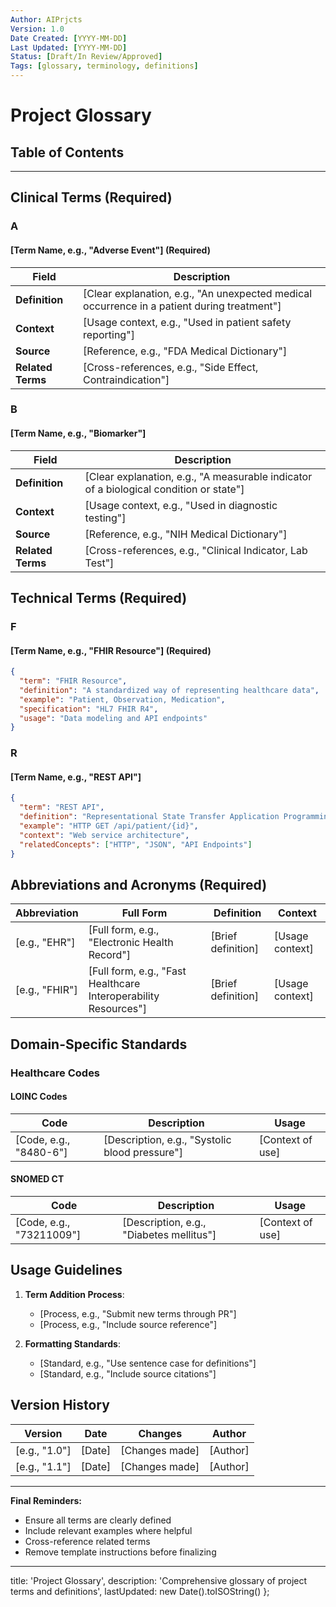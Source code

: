 ```yaml
---
Author: AIPrjcts
Version: 1.0
Date Created: [YYYY-MM-DD]
Last Updated: [YYYY-MM-DD]
Status: [Draft/In Review/Approved]
Tags: [glossary, terminology, definitions]
---
```


<!--
Definition of this template:

- The Glossary provides clear definitions for all technical terms, acronyms, and domain-specific vocabulary used in the project.
- It ensures consistent understanding across all project documentation and team members.
- Terms should be organized alphabetically and cross-referenced where appropriate.

Instructions for this template:

- Copy and rename this file when creating new glossary sections.
- Replace all placeholders within square brackets [] with specific content.
- Examples are provided within the placeholders for guidance.
- Remove any instructional comments from the final document.
- Fields marked with **(Required)** are mandatory.

Metadata Tags (for AI tools and searchability):

- DocumentType: Glossary
-->

# Project Glossary

## Table of Contents

<!--
Example:
- [Clinical Terms](#clinical-terms)
- [Technical Terms](#technical-terms)
- [Abbreviations](#abbreviations)
-->

---

## Clinical Terms **(Required)**

### A

#### [Term Name, e.g., "Adverse Event"] **(Required)**
| Field           | Description                                                                       |
|-----------------|-----------------------------------------------------------------------------------|
| **Definition**  | [Clear explanation, e.g., "An unexpected medical occurrence in a patient during treatment"] |
| **Context**     | [Usage context, e.g., "Used in patient safety reporting"]                       |
| **Source**      | [Reference, e.g., "FDA Medical Dictionary"]                                     |
| **Related Terms** | [Cross-references, e.g., "Side Effect, Contraindication"]                      |

### B

#### [Term Name, e.g., "Biomarker"]
| Field           | Description                                                                       |
|-----------------|-----------------------------------------------------------------------------------|
| **Definition**  | [Clear explanation, e.g., "A measurable indicator of a biological condition or state"] |
| **Context**     | [Usage context, e.g., "Used in diagnostic testing"]                              |
| **Source**      | [Reference, e.g., "NIH Medical Dictionary"]                                      |
| **Related Terms** | [Cross-references, e.g., "Clinical Indicator, Lab Test"]                        |

## Technical Terms **(Required)**

### F

#### [Term Name, e.g., "FHIR Resource"] **(Required)**
```json
{
  "term": "FHIR Resource",
  "definition": "A standardized way of representing healthcare data",
  "example": "Patient, Observation, Medication",
  "specification": "HL7 FHIR R4",
  "usage": "Data modeling and API endpoints"
}
```

### R

#### [Term Name, e.g., "REST API"]
```json
{
  "term": "REST API",
  "definition": "Representational State Transfer Application Programming Interface",
  "example": "HTTP GET /api/patient/{id}",
  "context": "Web service architecture",
  "relatedConcepts": ["HTTP", "JSON", "API Endpoints"]
}
```

## Abbreviations and Acronyms **(Required)**

| Abbreviation | Full Form | Definition | Context |
|--------------|-----------|------------|----------|
| [e.g., "EHR"] | [Full form, e.g., "Electronic Health Record"] | [Brief definition] | [Usage context] |
| [e.g., "FHIR"] | [Full form, e.g., "Fast Healthcare Interoperability Resources"] | [Brief definition] | [Usage context] |

## Domain-Specific Standards

### Healthcare Codes

#### LOINC Codes
| Code | Description | Usage |
|------|-------------|--------|
| [Code, e.g., "8480-6"] | [Description, e.g., "Systolic blood pressure"] | [Context of use] |

#### SNOMED CT
| Code | Description | Usage |
|------|-------------|--------|
| [Code, e.g., "73211009"] | [Description, e.g., "Diabetes mellitus"] | [Context of use] |

## Usage Guidelines

1. **Term Addition Process**:
   - [Process, e.g., "Submit new terms through PR"]
   - [Process, e.g., "Include source reference"]

2. **Formatting Standards**:
   - [Standard, e.g., "Use sentence case for definitions"]
   - [Standard, e.g., "Include source citations"]

## Version History

| Version | Date | Changes | Author |
|---------|------|----------|---------|
| [e.g., "1.0"] | [Date] | [Changes made] | [Author] |
| [e.g., "1.1"] | [Date] | [Changes made] | [Author] |

---

**Final Reminders:**

- Ensure all terms are clearly defined
- Include relevant examples where helpful
- Cross-reference related terms
- Remove template instructions before finalizing

---

  title: 'Project Glossary',
  description: 'Comprehensive glossary of project terms and definitions',
  lastUpdated: new Date().toISOString()
};
